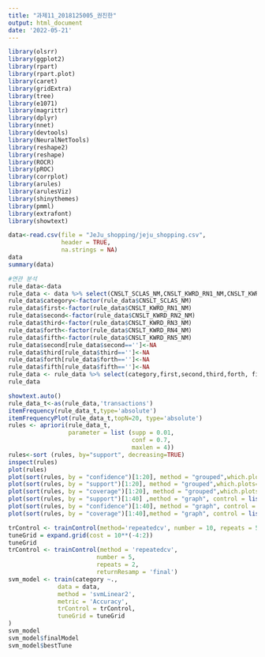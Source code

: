 ```yaml
---
title: "과제11_2018125005_권진한"
output: html_document
date: '2022-05-21'
---
```

```r
library(olsrr)
library(ggplot2)
library(rpart)
library(rpart.plot)
library(caret)
library(gridExtra)
library(tree)
library(e1071)
library(magrittr)
library(dplyr)
library(nnet)
library(devtools)
library(NeuralNetTools)
library(reshape2)
library(reshape)
library(ROCR)
library(pROC)
library(corrplot)
library(arules)
library(arulesViz)
library(shinythemes)
library(pmml)
library(extrafont)
library(showtext)
```


```r
data<-read.csv(file = "JeJu_shopping/jeju_shopping.csv",
               header = TRUE,
               na.strings = NA)
data
summary(data)
```

```r
#연관 분석
rule_data<-data
rule_data <- data %>% select(CNSLT_SCLAS_NM,CNSLT_KWRD_RN1_NM,CNSLT_KWRD_RN2_NM,CNSLT_KWRD_RN3_NM,CNSLT_KWRD_RN4_NM, CNSLT_KWRD_RN5_NM)
rule_data$category<-factor(rule_data$CNSLT_SCLAS_NM)
rule_data$first<-factor(rule_data$CNSLT_KWRD_RN1_NM)
rule_data$second<-factor(rule_data$CNSLT_KWRD_RN2_NM)
rule_data$third<-factor(rule_data$CNSLT_KWRD_RN3_NM)
rule_data$forth<-factor(rule_data$CNSLT_KWRD_RN4_NM)
rule_data$fifth<-factor(rule_data$CNSLT_KWRD_RN5_NM)
rule_data$second[rule_data$second=='']<-NA
rule_data$third[rule_data$third=='']<-NA
rule_data$forth[rule_data$forth=='']<-NA
rule_data$fifth[rule_data$fifth=='']<-NA
rule_data <- rule_data %>% select(category,first,second,third,forth, fifth)
rule_data

```

```r
showtext.auto()
rule_data_t<-as(rule_data,'transactions')
itemFrequency(rule_data_t,type='absolute')
itemFrequencyPlot(rule_data_t,topN=20, type='absolute')
rules <- apriori(rule_data_t, 
                 parameter = list (supp = 0.01, 
                                   conf = 0.7, 
                                   maxlen = 4)) 
rules<-sort (rules, by="support", decreasing=TRUE) 
inspect(rules)
plot(rules)
plot(sort(rules, by = "confidence")[1:20], method = "grouped",which.plots=2, cex=0.1)
plot(sort(rules, by = "support")[1:20], method = "grouped",which.plots=2, cex=0.1)
plot(sort(rules, by = "coverage")[1:20], method = "grouped",which.plots=2, cex=0.1)
plot(sort(rules, by = "support")[1:40] ,method = "graph", control = list(type="items"))
plot(sort(rules, by = "confidence")[1:40], method = "graph", control = list(type="items"))
plot(sort(rules, by = "coverage")[1:40],method = "graph", control = list(type="items"))
```

```r
trControl <- trainControl(method='repeatedcv', number = 10, repeats = 5)
tuneGrid = expand.grid(cost = 10**(-4:2))
tuneGrid
trControl <- trainControl(method = 'repeatedcv', 
                         number = 5, 
                         repeats = 2, 
                         returnResamp = 'final')
svm_model <- train(category ~.,
              data = data,
              method = 'svmLinear2',
              metric = 'Accuracy',
              trControl = trControl,
              tuneGrid = tuneGrid
)
svm_model
svm_model$finalModel
svm_model$bestTune
```

```r

```

